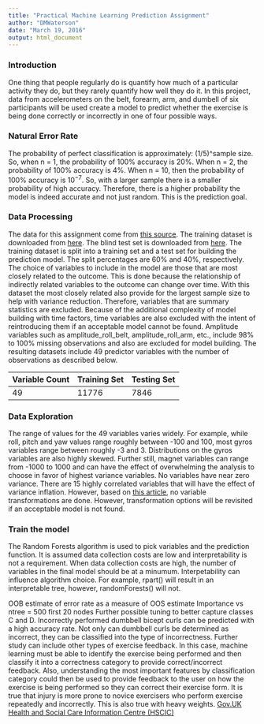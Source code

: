 ```yaml
---
title: "Practical Machine Learning Prediction Assignment"
author: "DMWaterson"
date: "March 19, 2016"
output: html_document
---
```


### Introduction
One thing that people regularly do is quantify how much of a particular activity
they do, but they rarely quantify how well they do it. In this project, data 
from accelerometers on the belt, forearm, arm, and dumbell of six participants
will be used create a model to predict whether the exercise is being done 
correctly or incorrectly in one of four possible ways.

### Natural Error Rate
The probability of perfect classification is approximately: (1/5)^sample size. 
So, when n = 1, the probability of 100% accuracy is 20%. When n = 2, the 
probability of 100% accuracy is 4%. When n = 10, then the probability of 100% 
accuracy is $10^{-7}$. So, with a larger sample there is a smaller probability 
of high accuracy. Therefore, there is a higher probability the model is indeed 
accurate and not just random. This is the prediction goal.

### Data Processing
The data for this assignment come from [this source](http://groupware.les.inf.puc-rio.br/har). The training dataset is downloaded from [here](http://d396qusza40orc.cloudfront.net/predmachlearn/pml-training.csv). The
blind test set is downloaded from [here](http://d396qusza40orc.cloudfront.net/predmachlearn/pml-testing.csv). The
training dataset is split into a training set and a test set for building the prediction model. The split percentages are 60% and 40%, respectively. The choice of variables to include in the model are those that are most closely related to the outcome. This is done because the relationship of indirectly related variables to the outcome can change over time.  With this dataset the most closely related also provide for the largest sample size to help with variance reduction. Therefore, variables that are summary statistics are excluded. Because of the additional complexity of model building with time factors, time variables are also excluded with the intent of reintroducing them if an acceptable model cannot be found. Amplitude variables such as amplitude_roll_belt, amplitude_roll_arm, etc., include 98% to 100% missing observations and also are excluded for model building. The resulting datasets include 49 predictor variables with the number of observations as described below.

Variable Count|Training Set|Testing Set
--------------|------------|-----------
   49         |   11776    |   7846           

### Data Exploration
The range of values for the 49 variables varies widely. For example, while roll,
pitch and yaw values range roughly between -100 and 100, most gyros variables 
range between roughly -3 and 3. Distributions on the gyros variables are also 
highly skewed. Further still, magnet variables can range from -1000 to 1000 and 
can have the effect of overwhelming the analysis to choose in favor of highest variance variables. No variables have near zero variance. There are 15 highly correlated variables that will have the effect of variance inflation. However,
based on [this article](http://blog.explainmydata.com/2012/07/should-you-apply-pca-to-your-data.html), no variable transformations are done. However, transformation
options will be revisited if an acceptable model is not found.

### Train the model
The Random Forests algorithm is used to pick variables and the prediction 
function. It is assumed data collection costs are low and interpretability is not a requirement. When data collection costs are high, the number of variables in the final model should be at a minumum. Interpetability can influence algorithm choice. For example, rpart() will result in an interpretable tree, however, randomForests() will not.

OOB estimate of error rate as a measure of OOS estimate
Importance vs ntree = 500 first 20 nodes
Further possible tuning to better capture classes C and D.
Incorrectly performed dumbbell bicept curls can be predicted with a high accuracy rate. Not only can dumbbell curls be determined as incorrect, they can be classified into the type of incorrectness. Further study can include other types of exercise feedback. In this case, machine learning must be able to identify the exercise being performed and then classify it into a correctness category to provide correct/incorrect feedback. Also, understanding the most important features by classification category could then be used to provide feedback to the user on how the exercise is being performed so they can correct their exercise form. It is true that injury is more prone to novice exercisers who perform exercise repeatedly and incorrectly. This is also true with heavy weights. [Gov.UK Health and Social Care Information Centre (HSCIC)](http://www.nhs.uk/Livewell/fitness/Pages/Top-10-gym-exercises-done-incorrectly.aspx)

